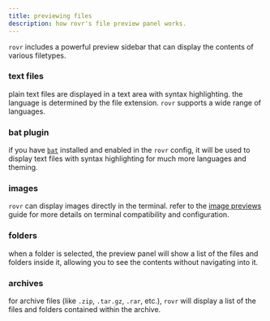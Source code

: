 ```yaml
---
title: previewing files
description: how rovr's file preview panel works.
---
```


`rovr` includes a powerful preview sidebar that can display the contents of various filetypes.

### text files

plain text files are displayed in a text area with syntax highlighting. the language is determined by the file extension. `rovr` supports a wide range of languages.

### bat plugin

if you have [`bat`](/rovr/features/plugins#bat) installed and enabled in the `rovr` config, it will be used to display text files with syntax highlighting for much more languages and theming.

### images

`rovr` can display images directly in the terminal. refer to the [image previews](/rovr/features/image-previews) guide for more details on terminal compatibility and configuration.

### folders

when a folder is selected, the preview panel will show a list of the files and folders inside it, allowing you to see the contents without navigating into it.

### archives

for archive files (like `.zip`, `.tar.gz`, `.rar`, etc.), `rovr` will display a list of the files and folders contained within the archive.
